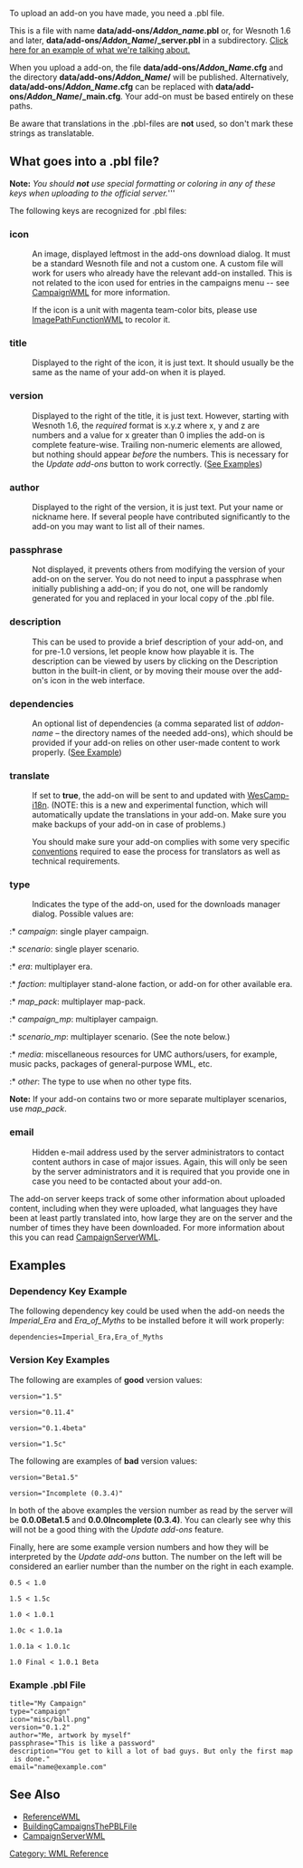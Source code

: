{{WML Tags}}

To upload an add-on you have made, you need a .pbl file.

This is a file with name '''data/add-ons/''Addon_name''.pbl''' or, for Wesnoth 1.6 and later, '''data/add-ons/''Addon_Name''/_server.pbl''' in a subdirectory.  [http://exong.net/wesnoth-attach/files/pblexample_111.png Click here for an example of what we're talking about.]

When you upload a add-on, the file '''data/add-ons/''Addon_Name''.cfg'''
and the directory '''data/add-ons/''Addon_Name''/''' will be published. Alternatively, '''data/add-ons/''Addon_Name''.cfg''' can be replaced with '''data/add-ons/''Addon_Name''/_main.cfg'''. Your add-on must be based entirely on these paths.

Be aware that translations in the .pbl-files are '''not''' used, so don't mark these strings as translatable.

== What goes into a .pbl file? ==

'''Note:''' ''You should '''not''' use special formatting or coloring in any of these keys when uploading to the official server.'''''

The following keys are recognized for .pbl files:

=== icon ===
: An image, displayed leftmost in the add-ons download dialog. It must be a standard Wesnoth file and not a custom one. A custom file will work for users who already have the relevant add-on installed. This is not related to the icon used for entries in the campaigns menu -- see [[CampaignWML]] for more information.

: If the icon is a unit with magenta team-color bits, please use [[ImagePathFunctionWML]] to recolor it.

=== title ===
: Displayed to the right of the icon, it is just text. It should usually be the same as the name of your add-on when it is played.

=== version ===
: Displayed to the right of the title, it is just text. However, starting with Wesnoth 1.6, the ''required'' format is x.y.z where x, y and z are numbers and a value for x greater than 0 implies the add-on is complete feature-wise. Trailing non-numeric elements are allowed, but nothing should appear ''before'' the numbers. This is necessary for the ''Update add-ons'' button to work correctly. ([[#Version Key Examples|See Examples]])

=== author ===
: Displayed to the right of the version, it is just text. Put your name or nickname here. If several people have contributed significantly to the add-on you may want to list all of their names.

=== passphrase ===
: Not displayed, it prevents others from modifying the version of your add-on on the server. You do not need to input a passphrase when initially publishing a add-on; if you do not, one will be randomly generated for you and replaced in your local copy of the .pbl file.

=== description ===
: This can be used to provide a brief description of your add-on, and for pre-1.0 versions, let people know how playable it is. The description can be viewed by users by clicking on the Description button in the built-in client, or by moving their mouse over the add-on's icon in the web interface.

=== dependencies ===
: An optional list of dependencies (a comma separated list of ''addon-name'' – the directory names of the needed add-ons), which should be provided if your add-on relies on other user-made content to work properly. ([[#Dependency Key Example|See Example]])

=== translate ===
: If set to '''true''', the add-on will be sent to and updated with [[WesCamp|WesCamp-i18n]]. (NOTE: this is a new and experimental function, which will automatically update the translations in your add-on. Make sure you make backups of your add-on in case of problems.)

: You should make sure your add-on complies with some very specific [[WesCamp#Preparing_your_add-on_for_WesCamp|conventions]] required to ease the process for translators as well as technical requirements.

=== type ===
: Indicates the type of the add-on, used for the downloads manager dialog. Possible values are:

:* ''campaign'': single player campaign.
:* ''scenario'': single player scenario.
:* ''era'': multiplayer era.
:* ''faction'': multiplayer stand-alone faction, or add-on for other available era.
:* ''map_pack'': multiplayer map-pack.
:* ''campaign_mp'': multiplayer campaign.
:* ''scenario_mp'': multiplayer scenario. (See the note below.)
:* ''media'': miscellaneous resources for UMC authors/users, for example, music packs, packages of general-purpose WML, etc.
:* ''other'': The type to use when no other type fits.

'''Note:''' If your add-on contains two or more separate multiplayer scenarios, use ''map_pack''.

=== email ===
: Hidden e-mail address used by the server administrators to contact content authors in case of major issues. Again, this will only be seen by the server administrators and it is required that you provide one in case you need to be contacted about your add-on.


The add-on server keeps track of some other information about uploaded content, including when they were uploaded, what languages they have been at least partly translated into, how large they are on the server and the number of times they have been downloaded. For more information about this you can read [[CampaignServerWML]].

== Examples ==

=== Dependency Key Example ===

The following dependency key could be used when the add-on needs the ''Imperial_Era'' and ''Era_of_Myths'' to be installed before it will work properly:

 dependencies=Imperial_Era,Era_of_Myths

=== Version Key Examples ===

The following are examples of '''good''' version values:

 version="1.5"

 version="0.11.4"

 version="0.1.4beta"

 version="1.5c"


The following are examples of '''bad''' version values:

 version="Beta1.5"

 version="Incomplete (0.3.4)"

In both of the above examples the version number as read by the server will be '''0.0.0Beta1.5''' and '''0.0.0Incomplete (0.3.4)'''. You can clearly see why this will not be a good thing with the ''Update add-ons'' feature.


Finally, here are some example version numbers and how they will be interpreted by the ''Update add-ons'' button. The number on the left will be considered an earlier number than the number on the right in each example.

 0.5 < 1.0

 1.5 < 1.5c

 1.0 < 1.0.1

 1.0c < 1.0.1a

 1.0.1a < 1.0.1c

 1.0 Final < 1.0.1 Beta

=== Example .pbl File ===

 title="My Campaign"
 type="campaign"
 icon="misc/ball.png"
 version="0.1.2"
 author="Me, artwork by myself"
 passphrase="This is like a password"
 description="You get to kill a lot of bad guys. But only the first map is done."
 email="name@example.com"

== See Also ==

* [[ReferenceWML]]
* [[BuildingCampaignsThePBLFile]]
* [[CampaignServerWML]]

[[Category: WML Reference]]
